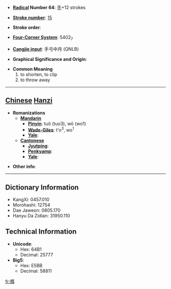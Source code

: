 * '''[[Wiktionary:Chinese radical index| Radical]] Number 64''': [[Wiktionary:Chinese radical index 手|手]]+12 strokes

* '''[[Wiktionary:Chinese total strokes index|Stroke number]]''': [[Wiktionary:Chinese total strokes index 15|15]]

* '''Stroke order''': 

* '''[[Wiktionary:Chinese four corner index|Four-Corner System]]''': 5402<sub>7</sub>

* '''[[Wiktionary:Chinese Cangjie index|Cangjie input]]''': 手弓中月 (QNLB)

* '''Graphical Significance and Origin''': 

* '''Common Meaning'''
*#to shorten, to clip
*# to throw away


----

== [[Chinese]] [[Hanzi]] ==

* '''Romanizations'''
** '''[[Mandarin]]'''
*** '''[[Pinyin]]''': tuǒ (tuo3), wō (wo1)
*** '''[[Wade-Giles]]''': t'o<sup>3</sup>, wo<sup>1</sup>
*** '''[[Yale]]''': 
** '''[[Cantonese]]'''
*** '''[[Jyutping]]''':
*** '''[[Penkyamp]]''': 
*** '''[[Yale]]''': 

* '''Other info''': 

----

== Dictionary Information ==

* KangXi: 0457.010
* Morohashi: 12754
* Dae Jaweon: 0805.170
* Hanyu Da Zidian: 31950.110

== Technical Information ==

* '''Unicode''':
** Hex: 64B1
** Decimal: 25777
* '''Big5''':
** Hex: E5BB
** Decimal: 58811

[[fr:撱]]